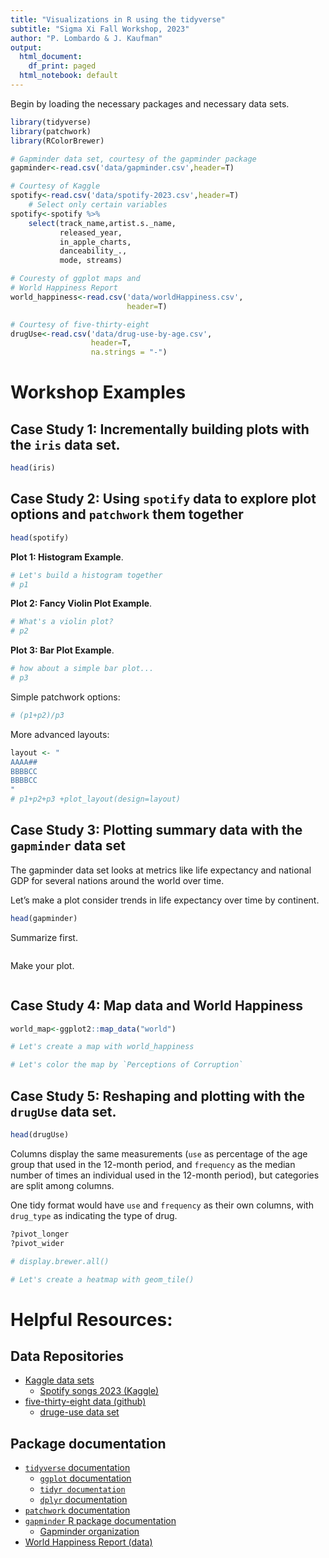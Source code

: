 ```yaml
---
title: "Visualizations in R using the tidyverse"
subtitle: "Sigma Xi Fall Workshop, 2023"
author: "P. Lombardo & J. Kaufman"
output:
  html_document:
    df_print: paged
  html_notebook: default
---
```


Begin by loading the necessary packages and necessary data sets.
```r
library(tidyverse)
library(patchwork)
library(RColorBrewer)

# Gapminder data set, courtesy of the gapminder package
gapminder<-read.csv('data/gapminder.csv',header=T)

# Courtesy of Kaggle
spotify<-read.csv('data/spotify-2023.csv',header=T)
    # Select only certain variables
spotify<-spotify %>%
    select(track_name,artist.s._name,
           released_year,
           in_apple_charts,
           danceability_., 
           mode, streams)

# Couresty of ggplot maps and 
# World Happiness Report
world_happiness<-read.csv('data/worldHappiness.csv',
                          header=T)

# Courtesy of five-thirty-eight
drugUse<-read.csv('data/drug-use-by-age.csv',
                  header=T,
                  na.strings = "-")
```


# Workshop Examples

## Case Study 1: Incrementally building plots with the `iris` data set.
```r
head(iris)
```


## Case Study 2: Using `spotify` data to explore plot options and `patchwork` them together

```r
head(spotify)
```


**Plot 1: Histogram Example**.
```r
# Let's build a histogram together
# p1
```

**Plot 2: Fancy Violin Plot Example**.
```r
# What's a violin plot?
# p2
```

**Plot 3: Bar Plot Example**.
```r
# how about a simple bar plot...
# p3
```

Simple patchwork options:
```r
# (p1+p2)/p3
```

More advanced layouts:
```r
layout <- "
AAAA##
BBBBCC
BBBBCC
"
# p1+p2+p3 +plot_layout(design=layout)
```


## Case Study 3: Plotting summary data with the `gapminder` data set

The gapminder data set looks at metrics like life expectancy and national GDP for several nations around the world over time. 

Let's make a plot consider trends in life expectancy over time by continent.
```r
head(gapminder)
```

Summarize first.
```r

```

Make your plot.
```r

```


## Case Study 4: Map data and World Happiness
```r
world_map<-ggplot2::map_data("world")
```

```r
# Let's create a map with world_happiness

# Let's color the map by `Perceptions of Corruption`

```



## Case Study 5: Reshaping and plotting with the `drugUse` data set.

```r
head(drugUse)
```

Columns display the same measurements (`use` as percentage of the age group that used in the 12-month period, and `frequency` as the median number of times an individual used in the 12-month period), but categories are split among columns.

One tidy format would have `use` and `frequency` as their own columns, with `drug_type` as indicating the type of drug.

```r
?pivot_longer
?pivot_wider
```

```r
# display.brewer.all()
```

```r
# Let's create a heatmap with geom_tile()
```

# Helpful Resources:

## Data Repositories

* [Kaggle data sets](https://www.kaggle.com/datasets)
    * [Spotify songs 2023 (Kaggle)](https://www.kaggle.com/datasets/nelgiriyewithana/top-spotify-songs-2023)
* [five-thirty-eight data (github)](https://github.com/fivethirtyeight/data)
    * [druge-use data set](https://github.com/fivethirtyeight/data/tree/master/drug-use-by-age)

## Package documentation

* [`tidyverse` documentation](https://www.tidyverse.org/)
    * [`ggplot` documentation](https://ggplot2.tidyverse.org/)
    * [`tidyr documentation`](https://tidyr.tidyverse.org/index.html)
    * [`dplyr` documentation](https://dplyr.tidyverse.org/)
* [`patchwork` documentation](https://patchwork.data-imaginist.com/)
* [`gapminder` R package documentation](https://cran.r-project.org/web/packages/gapminder/index.html)
    * [Gapminder organization](https://www.gapminder.org/)
* [World Happiness Report (data)](https://worldhappiness.report/data/)


